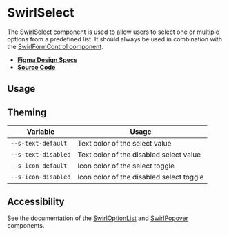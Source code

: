 
<Meta title="Components/SwirlSelect" />

# SwirlSelect

The SwirlSelect component is used to allow users to select one or multiple
options from a predefined list. It should always be used in combination with the
[SwirlFormControl component](?path=/docs/components-swirlformcontrol--docs).

- **[Figma Design Specs](https://www.figma.com/file/iRHiAFsHxnzux8gQ9EjlZe/Swirl-Components?node-id=2%3A43)**
- **[Source Code](https://github.com/flip-corp/swirl/tree/main/packages/swirl-components/src/components/swirl-select)**

## Usage

<Canvas of={Stories.SwirlSelect} sourceState="shown"></Canvas>

<Controls of={Stories.SwirlSelect} />

## Theming

| Variable            | Usage                                    |
| ------------------- | ---------------------------------------- |
| `--s-text-default`  | Text color of the select value           |
| `--s-text-disabled` | Text color of the disabled select value  |
| `--s-icon-default`  | Icon color of the select toggle          |
| `--s-icon-disabled` | Icon color of the disabled select toggle |

## Accessibility

See the documentation of the
[SwirlOptionList](?path=/docs/components-swirloptionlist--docs) and
[SwirlPopover](?path=/docs/components-swirlpopover--docs) components.
